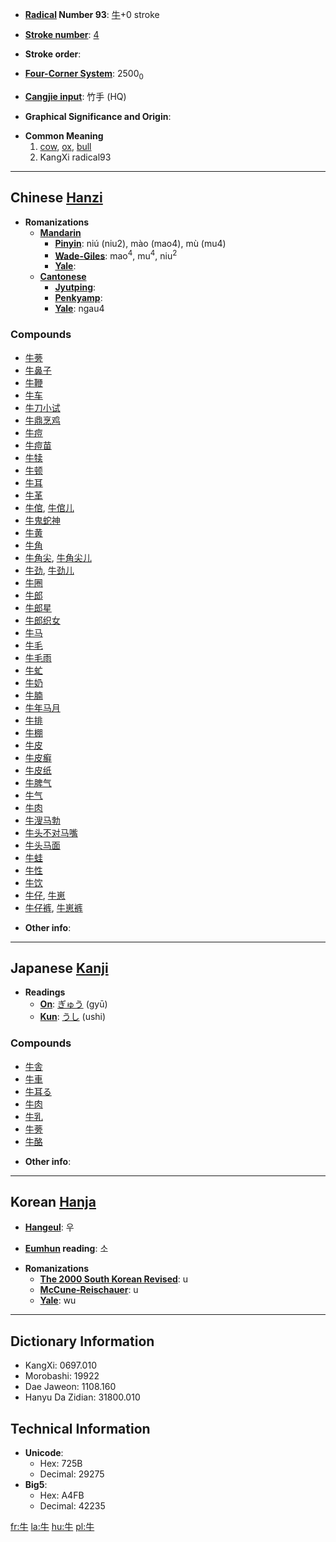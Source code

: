 * '''[[Wiktionary:Chinese radical index| Radical]] Number 93''': [[Wiktionary:Chinese radical index 牛|牛]]+0 stroke

* '''[[Wiktionary:Chinese total strokes index|Stroke number]]''': [[Wiktionary:Chinese total strokes index 4|4]]

* '''Stroke order''': 

* '''[[Wiktionary:Chinese four corner index|Four-Corner System]]''': 2500<sub>0</sub>

* '''[[Wiktionary:Chinese Cangjie index|Cangjie input]]''': 竹手 (HQ)

* '''Graphical Significance and Origin''': 

* '''Common Meaning'''
*#[[cow]], [[ox]], [[bull]]
*# KangXi radical93

----

== Chinese [[Hanzi]] ==

* '''Romanizations'''
** '''[[Mandarin]]'''
*** '''[[Pinyin]]''': niú (niu2), mào (mao4), mù (mu4)
*** '''[[Wade-Giles]]''': mao<sup>4</sup>, mu<sup>4</sup>, niu<sup>2</sup>
*** '''[[Yale]]''': 
** '''[[Cantonese]]'''
*** '''[[Jyutping]]''':
*** '''[[Penkyamp]]''': 
*** '''[[Yale]]''': ngau4

===Compounds===
*[[牛蒡]]
*[[牛鼻子]]
*[[牛鞭]]
*[[牛车]]
*[[牛刀小试]]
*[[牛鼎烹鸡]]
*[[牛痘]]
*[[牛痘苗]]
*[[牛犊]]
*[[牛顿]]
*[[牛耳]]
*[[牛革]]
*[[牛倌]], [[牛倌儿]]
*[[牛鬼蛇神]]
*[[牛黄]]
*[[牛角]]
*[[牛角尖]], [[牛角尖儿]]
*[[牛劲]], [[牛劲儿]]
*[[牛圈]]
*[[牛郎]]
*[[牛郎星]]
*[[牛郎织女]]
*[[牛马]]
*[[牛毛]]
*[[牛毛雨]]
*[[牛虻]]
*[[牛奶]]
*[[牛腩]]
*[[牛年马月]]
*[[牛排]]
*[[牛棚]]
*[[牛皮]]
*[[牛皮癣]]
*[[牛皮纸]]
*[[牛脾气]]
*[[牛气]]
*[[牛肉]]
*[[牛溲马勃]]
*[[牛头不对马嘴]]
*[[牛头马面]]
*[[牛蛙]]
*[[牛性]]
*[[牛饮]]
*[[牛仔]], [[牛崽]]
*[[牛仔裤]], [[牛崽裤]]

* '''Other info''': 

----

== Japanese [[Kanji]] ==

* '''Readings'''
** '''[[On]]''': [[ぎゅう]] (gyū)
** '''[[Kun]]''': [[うし]] (ushi)

===Compounds===
*[[牛舎]]
*[[牛車]]
*[[牛耳る]]
*[[牛肉]]
*[[牛乳]]
*[[牛蒡]]
*[[牛酪]]

* '''Other info''':  

----

== Korean [[Hanja]] ==

* '''[[Hangeul]]''': 우

* '''[[Eumhun]] reading''': 소

* '''Romanizations'''
** '''[[The 2000 South Korean Revised Romanization|The 2000 South Korean Revised]]''': u
** '''[[McCune-Reischauer]]''': u
** '''[[Yale]]''': wu

----

== Dictionary Information ==

* KangXi: 0697.010
* Morobashi: 19922
* Dae Jaweon: 1108.160
* Hanyu Da Zidian: 31800.010

== Technical Information ==

* '''Unicode''':
** Hex: 725B
** Decimal: 29275
* '''Big5''':
** Hex: A4FB
** Decimal: 42235
[[fr:牛]]
[[la:牛]]
[[hu:牛]]
[[pl:牛]]